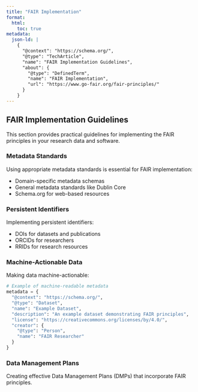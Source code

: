 ```yaml
---
title: "FAIR Implementation"
format: 
  html: 
    toc: true
metadata:
  json-ld: |
    {
      "@context": "https://schema.org/",
      "@type": "TechArticle",
      "name": "FAIR Implementation Guidelines",
      "about": {
        "@type": "DefinedTerm",
        "name": "FAIR Implementation",
        "url": "https://www.go-fair.org/fair-principles/"
      }
    }
---
```


## FAIR Implementation Guidelines

This section provides practical guidelines for implementing the FAIR principles in your research data and software.

### Metadata Standards

Using appropriate metadata standards is essential for FAIR implementation:

- Domain-specific metadata schemas
- General metadata standards like Dublin Core
- Schema.org for web-based resources

### Persistent Identifiers

Implementing persistent identifiers:

- DOIs for datasets and publications
- ORCIDs for researchers
- RRIDs for research resources

### Machine-Actionable Data

Making data machine-actionable:

```python
# Example of machine-readable metadata
metadata = {
  "@context": "https://schema.org/",
  "@type": "Dataset",
  "name": "Example Dataset",
  "description": "An example dataset demonstrating FAIR principles",
  "license": "https://creativecommons.org/licenses/by/4.0/",
  "creator": {
    "@type": "Person",
    "name": "FAIR Researcher"
  }
}
```

### Data Management Plans

Creating effective Data Management Plans (DMPs) that incorporate FAIR principles.